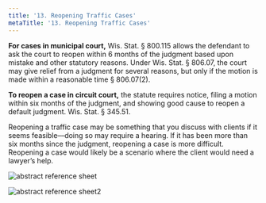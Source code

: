 ```yaml
---
title: '13.	Reopening Traffic Cases'
metaTitle: '13. Reopening Traffic Cases'
---
```


**For cases in municipal court,** Wis. Stat. § 800.115 allows the defendant to ask the court to reopen within 6 months of the judgment based upon mistake and other statutory reasons. Under Wis. Stat. § 806.07, the court may give relief from a judgment for several reasons, but only if the motion is made within a reasonable time § 806.07(2).

**To reopen a case in circuit court,** the statute requires notice, filing a motion within six months of the judgment, and showing good cause to reopen a default judgment. Wis. Stat. § 345.51.

Reopening a traffic case may be something that you discuss with clients if it seems feasible––doing so may require a hearing. If it has been more than six months since the judgment, reopening a case is more difficult. Reopening a case would likely be a scenario where the client would need a lawyer’s help. 

![abstract reference sheet](/components/abstract_reference_sheetpg1.png "Abstract Reference Sheet")

![abstract reference sheet2](/components/referencesheet2.png "Abstract Refrence Sheet - 2")
